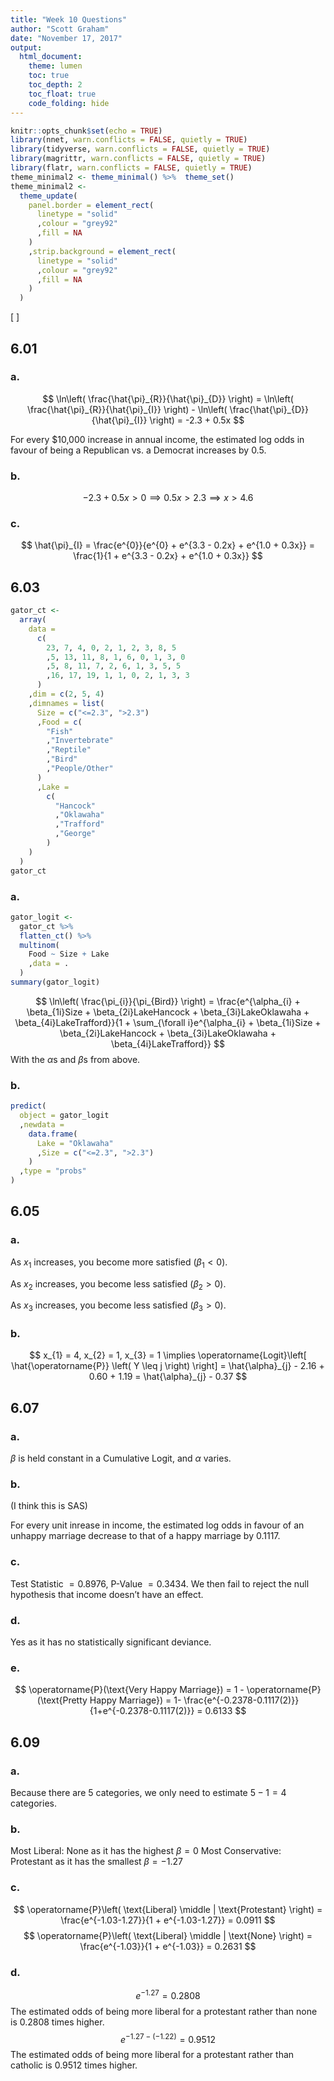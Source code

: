 ```yaml
---
title: "Week 10 Questions"
author: "Scott Graham"
date: "November 17, 2017"
output:
  html_document:
    theme: lumen
    toc: true
    toc_depth: 2
    toc_float: true
    code_folding: hide
---
```


```r
knitr::opts_chunk$set(echo = TRUE)
library(nnet, warn.conflicts = FALSE, quietly = TRUE)
library(tidyverse, warn.conflicts = FALSE, quietly = TRUE)
library(magrittr, warn.conflicts = FALSE, quietly = TRUE)
library(flatr, warn.conflicts = FALSE, quietly = TRUE)
theme_minimal2 <- theme_minimal() %>%  theme_set()
theme_minimal2 <-
  theme_update(
    panel.border = element_rect(
      linetype = "solid"
      ,colour = "grey92"
      ,fill = NA
    )
    ,strip.background = element_rect(
      linetype = "solid"
      ,colour = "grey92"
      ,fill = NA
    )
  )
```
\[
  \newcommand{\Prob}{\operatorname{P}}
  \newcommand{\E}{\operatorname{E}}
  \newcommand{\Var}{\operatorname{Var}}
  \newcommand{\Cov}{\operatorname{Cov}}
  \newcommand{\se}{\operatorname{se}}
  \newcommand{\re}{\operatorname{re}}
  \newcommand{\ybar}{{\overline{Y}}}
  \newcommand{\phat}{{\hat{p}}}
  \newcommand{\that}{{\hat{T}}}
  \newcommand{\med}{{\tilde{Y}}}
\]

## 6.01
### a.
$$
  \ln\left( \frac{\hat{\pi}_{R}}{\hat{\pi}_{D}} \right) =
   \ln\left( \frac{\hat{\pi}_{R}}{\hat{\pi}_{I}} \right) -  \ln\left( \frac{\hat{\pi}_{D}}{\hat{\pi}_{I}} \right) =
   -2.3 + 0.5x
$$

For every \$10,000 increase in annual income, the estimated log odds in favour of being a Republican vs. a Democrat increases by 0.5.

### b.
$$
    -2.3 + 0.5x > 0 \implies
    0.5x > 2.3 \implies
    x > 4.6
$$

### c.
$$
  \hat{\pi}_{I} = 
  \frac{e^{0}}{e^{0} + e^{3.3 - 0.2x} + e^{1.0 + 0.3x}} =
  \frac{1}{1 + e^{3.3 - 0.2x} + e^{1.0 + 0.3x}}
$$


## 6.03
```r
gator_ct <- 
  array(
    data =
      c(
        23, 7, 4, 0, 2, 1, 2, 3, 8, 5
        ,5, 13, 11, 8, 1, 6, 0, 1, 3, 0
        ,5, 8, 11, 7, 2, 6, 1, 3, 5, 5
        ,16, 17, 19, 1, 1, 0, 2, 1, 3, 3
      )
    ,dim = c(2, 5, 4)
    ,dimnames = list(
      Size = c("<=2.3", ">2.3")
      ,Food = c(
        "Fish"
        ,"Invertebrate"
        ,"Reptile"
        ,"Bird"
        ,"People/Other"
      )
      ,Lake = 
        c(
          "Hancock"
          ,"Oklawaha"
          ,"Trafford"
          ,"George"
        )
    )
  )
gator_ct
```
### a.
```r
gator_logit <- 
  gator_ct %>% 
  flatten_ct() %>% 
  multinom(
    Food ~ Size + Lake
    ,data = .
  )
summary(gator_logit)
```
$$
  \ln\left( \frac{\pi_{i}}{\pi_{Bird}} \right) =
  \frac{e^{\alpha_{i} + \beta_{1i}Size + \beta_{2i}LakeHancock + \beta_{3i}LakeOklawaha + \beta_{4i}LakeTrafford}}{1 + \sum_{\forall i}e^{\alpha_{i} + \beta_{1i}Size + \beta_{2i}LakeHancock + \beta_{3i}LakeOklawaha + \beta_{4i}LakeTrafford}}
$$
With the $\alpha$s and $\beta$s from above.

### b.
```r
predict(
  object = gator_logit
  ,newdata = 
    data.frame(
      Lake = "Oklawaha"
      ,Size = c("<=2.3", ">2.3")
    )
  ,type = "probs"
)
```


## 6.05
### a.
As $x_{1}$ increases, you become more satisfied $(\beta_{1}<0)$.

As $x_{2}$ increases, you become less satisfied $(\beta_{2}>0)$.

As $x_{3}$ increases, you become less satisfied $(\beta_{3}>0)$.

### b.
$$
  x_{1} = 4,
  x_{2} = 1, 
  x_{3} = 1 \implies
  \operatorname{Logit}\left[ \hat{\Prob} \left( Y \leq j \right) \right] =
  \hat{\alpha}_{j} - 2.16 + 0.60 + 1.19 =
  \hat{\alpha}_{j} - 0.37
$$


## 6.07
### a.
$\beta$ is held constant in a Cumulative Logit, and $\alpha$ varies.

### b.
(I think this is SAS)

For every unit inrease in income, the estimated log odds in favour of an unhappy marriage decrease to that of a happy marriage by 0.1117.

### c.
Test Statistic $=0.8976$, P-Value $=0.3434$. We then fail to reject the null hypothesis that income doesn't have an effect.

### d.
Yes as it has no statistically significant deviance.

### e.
$$
  \Prob(\text{Very Happy Marriage}) = 
  1 - \Prob(\text{Pretty Happy Marriage}) =
  1- \frac{e^{-0.2378-0.1117(2)}}{1+e^{-0.2378-0.1117(2)}} = 0.6133
$$


## 6.09
### a.
Because there are $5$ categories, we only need to estimate $5-1=4$ categories.

### b.
Most Liberal: None as it has the highest $\beta=0$
Most Conservative: Protestant as it has the smallest $\beta=-1.27$

### c.
$$
  \Prob\left( \text{Liberal} \middle | \text{Protestant} \right) =
  \frac{e^{-1.03-1.27}}{1 + e^{-1.03-1.27}} = 
  0.0911
$$
$$
  \Prob\left( \text{Liberal} \middle | \text{None} \right) =
  \frac{e^{-1.03}}{1 + e^{-1.03}} = 
  0.2631
$$

### d.
$$
  e^{-1.27} =
  0.2808
$$
The estimated odds of being more liberal for a protestant rather than none is 0.2808 times higher.
$$
  e^{-1.27-(-1.22)} =
  0.9512
$$
The estimated odds of being more liberal for a protestant rather than catholic is 0.9512 times higher.